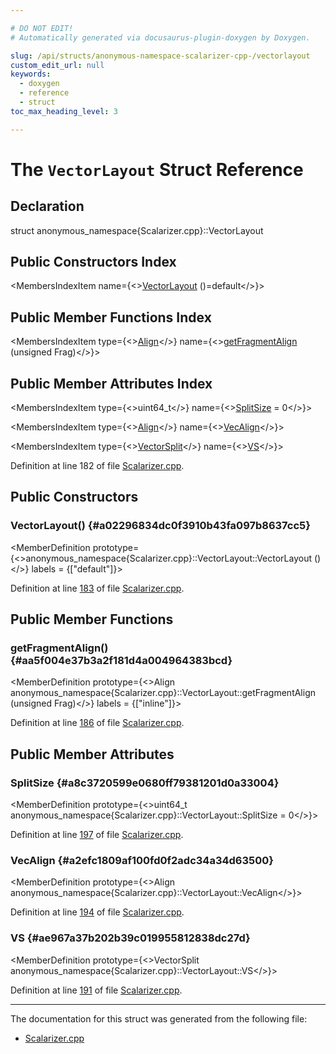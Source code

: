 ```yaml
---

# DO NOT EDIT!
# Automatically generated via docusaurus-plugin-doxygen by Doxygen.

slug: /api/structs/anonymous-namespace-scalarizer-cpp-/vectorlayout
custom_edit_url: null
keywords:
  - doxygen
  - reference
  - struct
toc_max_heading_level: 3

---
```





# The `VectorLayout` Struct Reference

<DoxygenPage pluginConfig={pluginConfig}>



## Declaration

<CodeBlock>struct anonymous_namespace{Scalarizer.cpp}::VectorLayout</CodeBlock>

## Public Constructors Index

<MembersIndex>

<MembersIndexItem
  name={<><a href="#a02296834dc0f3910b43fa097b8637cc5">VectorLayout</a> ()=default</>}>
</MembersIndexItem>

</MembersIndex>

## Public Member Functions Index

<MembersIndex>

<MembersIndexItem
  type={<><a href="/docs/api/structs/llvm/align">Align</a></>}
  name={<><a href="#aa5f004e37b3a2f181d4a004964383bcd">getFragmentAlign</a> (unsigned Frag)</>}>
</MembersIndexItem>

</MembersIndex>

## Public Member Attributes Index

<MembersIndex>

<MembersIndexItem
  type={<>uint64&#95;t</>}
  name={<><a href="#a8c3720599e0680ff79381201d0a33004">SplitSize</a> = 0</>}>
</MembersIndexItem>

<MembersIndexItem
  type={<><a href="/docs/api/structs/llvm/align">Align</a></>}
  name={<><a href="#a2efc1809af100fd0f2adc34a34d63500">VecAlign</a></>}>
</MembersIndexItem>

<MembersIndexItem
  type={<><a href="/docs/api/structs/anonymous-namespace-scalarizer-cpp-/vectorsplit">VectorSplit</a></>}
  name={<><a href="#ae967a37b202b39c019955812838dc27d">VS</a></>}>
</MembersIndexItem>

</MembersIndex>


Definition at line 182 of file <a href="/docs/api/files/lib/lib/transforms/lib/transforms/scalar/scalarizer-cpp">Scalarizer.cpp</a>.

<SectionDefinition>

## Public Constructors

### VectorLayout() {#a02296834dc0f3910b43fa097b8637cc5}

<MemberDefinition
  prototype={<>anonymous&#95;namespace&#123;Scalarizer.cpp&#125;::VectorLayout::VectorLayout ()</>}
  labels = {["default"]}>

Definition at line <a href="/docs/api/files/lib/lib/transforms/lib/transforms/scalar/scalarizer-cpp/#l00183">183</a> of file <a href="/docs/api/files/lib/lib/transforms/lib/transforms/scalar/scalarizer-cpp">Scalarizer.cpp</a>.
</MemberDefinition>

</SectionDefinition>

<SectionDefinition>

## Public Member Functions

### getFragmentAlign() {#aa5f004e37b3a2f181d4a004964383bcd}

<MemberDefinition
  prototype={<>Align anonymous&#95;namespace&#123;Scalarizer.cpp&#125;::VectorLayout::getFragmentAlign (unsigned Frag)</>}
  labels = {["inline"]}>

Definition at line <a href="/docs/api/files/lib/lib/transforms/lib/transforms/scalar/scalarizer-cpp/#l00186">186</a> of file <a href="/docs/api/files/lib/lib/transforms/lib/transforms/scalar/scalarizer-cpp">Scalarizer.cpp</a>.
</MemberDefinition>

</SectionDefinition>

<SectionDefinition>

## Public Member Attributes

### SplitSize {#a8c3720599e0680ff79381201d0a33004}

<MemberDefinition
  prototype={<>uint64&#95;t anonymous&#95;namespace&#123;Scalarizer.cpp&#125;::VectorLayout::SplitSize = 0</>}>

Definition at line <a href="/docs/api/files/lib/lib/transforms/lib/transforms/scalar/scalarizer-cpp/#l00197">197</a> of file <a href="/docs/api/files/lib/lib/transforms/lib/transforms/scalar/scalarizer-cpp">Scalarizer.cpp</a>.
</MemberDefinition>

### VecAlign {#a2efc1809af100fd0f2adc34a34d63500}

<MemberDefinition
  prototype={<>Align anonymous&#95;namespace&#123;Scalarizer.cpp&#125;::VectorLayout::VecAlign</>}>

Definition at line <a href="/docs/api/files/lib/lib/transforms/lib/transforms/scalar/scalarizer-cpp/#l00194">194</a> of file <a href="/docs/api/files/lib/lib/transforms/lib/transforms/scalar/scalarizer-cpp">Scalarizer.cpp</a>.
</MemberDefinition>

### VS {#ae967a37b202b39c019955812838dc27d}

<MemberDefinition
  prototype={<>VectorSplit anonymous&#95;namespace&#123;Scalarizer.cpp&#125;::VectorLayout::VS</>}>

Definition at line <a href="/docs/api/files/lib/lib/transforms/lib/transforms/scalar/scalarizer-cpp/#l00191">191</a> of file <a href="/docs/api/files/lib/lib/transforms/lib/transforms/scalar/scalarizer-cpp">Scalarizer.cpp</a>.
</MemberDefinition>

</SectionDefinition>

<hr/>

The documentation for this struct was generated from the following file:

<ul>
<li><a href="/docs/api/files/lib/lib/transforms/lib/transforms/scalar/scalarizer-cpp">Scalarizer.cpp</a></li>
</ul>

</DoxygenPage>
